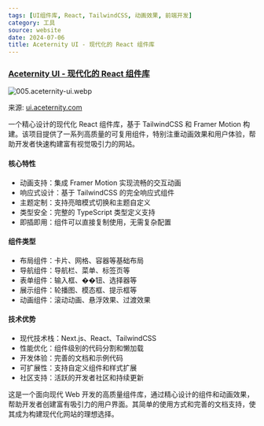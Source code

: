 ```yaml
---
tags: [UI组件库, React, TailwindCSS, 动画效果, 前端开发]
category: 工具
source: website
date: 2024-07-06
title: Aceternity UI - 现代化的 React 组件库
---
```


### [Aceternity UI - 现代化的 React 组件库](https://ui.aceternity.com/)

![005.aceternity-ui.webp](https://img.mengpeng.tech/i/2024/12/08/675504583338b.webp)

来源: [ui.aceternity.com](https://ui.aceternity.com/)

一个精心设计的现代化 React 组件库，基于 TailwindCSS 和 Framer Motion 构建。该项目提供了一系列高质量的可复用组件，特别注重动画效果和用户体验，帮助开发者快速构建富有视觉吸引力的网站。

#### 核心特性
- 动画支持：集成 Framer Motion 实现流畅的交互动画
- 响应式设计：基于 TailwindCSS 的完全响应式组件
- 主题定制：支持亮暗模式切换和主题自定义
- 类型安全：完整的 TypeScript 类型定义支持
- 即插即用：组件可以直接复制使用，无需复杂配置

#### 组件类型
- 布局组件：卡片、网格、容器等基础布局
- 导航组件：导航栏、菜单、标签页等
- 表单组件：输入框、��钮、选择器等
- 展示组件：轮播图、模态框、提示框等
- 动画组件：滚动动画、悬浮效果、过渡效果

#### 技术优势
- 现代技术栈：Next.js、React、TailwindCSS
- 性能优化：组件级别的代码分割和懒加载
- 开发体验：完善的文档和示例代码
- 可扩展性：支持自定义组件和样式扩展
- 社区支持：活跃的开发者社区和持续更新

这是一个面向现代 Web 开发的高质量组件库，通过精心设计的组件和动画效果，帮助开发者创建富有吸引力的用户界面。其简单的使用方式和完善的文档支持，使其成为构建现代化网站的理想选择。 